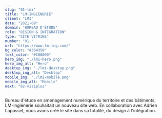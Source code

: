 ```yaml
---
slug: "01-lmi"
title: "LM-INGIENERIE"
client: "LMI"
date: "2021-09"
domain: "BUREAU D'ÉTUDE"
role: "DESIGN & INTÉGRATION"
type: "SITE VITRINE"
number: "01."
url: "https://www.lm-ing.com/"
bg_color: "#364350"
text_color: "#C00000"
hero_img: "./lmi-hero.png"
hero_img_alt: "Hero"
desktop_img: "./lmi-desktop.png"
desktop_img_alt: "Desktop"
mobile_img: "./lmi-mobile.png"
mobile_img_alt: "Mobile"
next: "02-visiplus"
---
```


Bureau d'étude en aménagement numérique du territoire et des bâtiments, LM-Ingiénerie souhaitait un nouveau site web. En collaboration avec Adrien Lapasset, nous avons créé le site dans sa totalité, du design à l'intégration.
